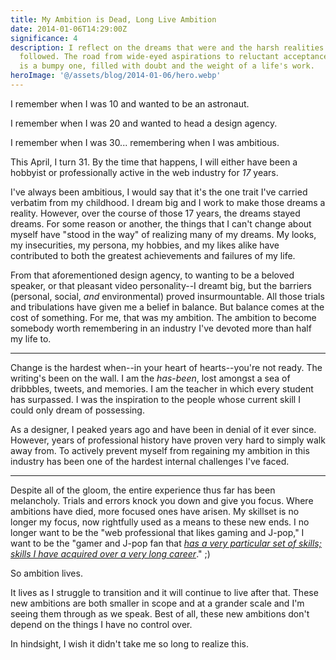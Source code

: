 ```yaml
---
title: My Ambition is Dead, Long Live Ambition
date: 2014-01-06T14:29:00Z
significance: 4
description: I reflect on the dreams that were and the harsh realities that
  followed. The road from wide-eyed aspirations to reluctant acceptance
  is a bumpy one, filled with doubt and the weight of a life's work.
heroImage: '@/assets/blog/2014-01-06/hero.webp'
---
```


I remember when I was 10 and wanted to be an astronaut.

I remember when I was 20 and wanted to head a design agency.

I remember when I was 30... remembering when I was ambitious.

This April, I turn 31. By the time that happens, I will either have been a hobbyist or professionally active in the web industry for _17_ years.

I've always been ambitious, I would say that it's the one trait I've carried verbatim from my childhood. I dream big and I work to make those dreams a reality. However, over the course of those 17 years, the dreams stayed dreams. For some reason or another, the things that I can't change about myself have "stood in the way" of realizing many of my dreams. My looks, my insecurities, my persona, my hobbies, and my likes alike have contributed to both the greatest achievements and failures of my life.

From that aforementioned design agency, to wanting to be a beloved speaker, or that pleasant video personality--I dreamt big, but the barriers (personal, social, _and_ environmental) proved insurmountable. All those trials and tribulations have given me a belief in balance. But balance comes at the cost of something. For me, that was my ambition. The ambition to become somebody worth remembering in an industry I've devoted more than half my life to.

---

Change is the hardest when--in your heart of hearts--you're not ready. The writing's been on the wall. I am the _has-been_, lost amongst a sea of dribbbles, tweets, and memories. I am the teacher in which every student has surpassed. I was the inspiration to the people whose current skill I could only dream of possessing.

As a designer, I peaked years ago and have been in denial of it ever since. However, years of professional history have proven very hard to simply walk away from. To actively prevent myself from regaining my ambition in this industry has been one of the hardest internal challenges I've faced.

---

Despite all of the gloom, the entire experience thus far has been melancholy. Trials and errors knock you down and give you focus. Where ambitions have died, more focused ones have arisen. My skillset is no longer my focus, now rightfully used as a means to these new ends. I no longer want to be the "web professional that likes gaming and J-pop," I want to be the "gamer and J-pop fan that _[has a very particular set of skills; skills I have acquired over a very long career][1]_." ;)

So ambition lives.

It lives as I struggle to transition and it will continue to live after that. These new ambitions are both smaller in scope and at a grander scale and I'm seeing them through as we speak. Best of all, these new ambitions don't depend on the things I have no control over.

In hindsight, I wish it didn't take me so long to realize this.

[1]: https://www.youtube.com/watch?v=KgmO32IdwuE

